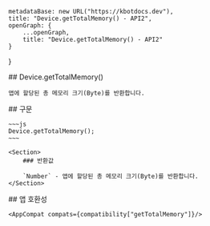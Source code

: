 
    metadataBase: new URL("https://kbotdocs.dev"),
    title: "Device.getTotalMemory() - API2",
    openGraph: {
        ...openGraph,
        title: "Device.getTotalMemory() - API2"
    }
}

<Section>
    ## Device.getTotalMemory()

    앱에 할당된 총 메모리 크기(Byte)를 반환합니다.
</Section>
<Section>
    ## 구문

    ~~~js
    Device.getTotalMemory();
    ~~~

    <Section>
        ### 반환값

        `Number` - 앱에 할당된 총 메모리 크기(Byte)를 반환합니다.
    </Section>
</Section>
<Section>
    ## 앱 호환성

    <AppCompat compats={compatibility["getTotalMemory"]}/>
</Section>